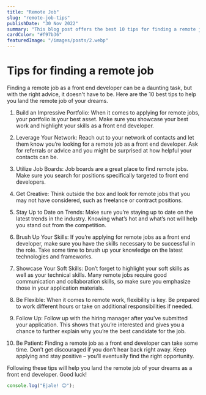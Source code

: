 ```yaml
---
title: "Remote Job"
slug: "remote-job-tips"
publishDate: "30 Nov 2022"
summary: "This blog post offers the best 10 tips for finding a remote job as a front end developer. Following some of these tips maybe will help you find the remote job of your dreams?"
cardColor: "#f97b36"
featuredImage: "/images/posts/2.webp"
---
```


# Tips for finding a remote job

Finding a remote job as a front end developer can be a daunting task, but with the right advice, it doesn't have to be. Here are the 10 best tips to help you land the remote job of your dreams.

1. Build an Impressive Portfolio: When it comes to applying for remote jobs, your portfolio is your best asset. Make sure you showcase your best work and highlight your skills as a front end developer.

2. Leverage Your Network: Reach out to your network of contacts and let them know you’re looking for a remote job as a front end developer. Ask for referrals or advice and you might be surprised at how helpful your contacts can be.

3. Utilize Job Boards: Job boards are a great place to find remote jobs. Make sure you search for positions specifically targeted to front end developers.

4. Get Creative: Think outside the box and look for remote jobs that you may not have considered, such as freelance or contract positions.

5. Stay Up to Date on Trends: Make sure you’re staying up to date on the latest trends in the industry. Knowing what’s hot and what’s not will help you stand out from the competition.

6. Brush Up Your Skills: If you’re applying for remote jobs as a front end developer, make sure you have the skills necessary to be successful in the role. Take some time to brush up your knowledge on the latest technologies and frameworks.

7. Showcase Your Soft Skills: Don’t forget to highlight your soft skills as well as your technical skills. Many remote jobs require good communication and collaboration skills, so make sure you emphasize those in your application materials.

8. Be Flexible: When it comes to remote work, flexibility is key. Be prepared to work different hours or take on additional responsibilities if needed.

9. Follow Up: Follow up with the hiring manager after you’ve submitted your application. This shows that you’re interested and gives you a chance to further explain why you’re the best candidate for the job.

10. Be Patient: Finding a remote job as a front end developer can take some time. Don’t get discouraged if you don’t hear back right away. Keep applying and stay positive – you’ll eventually find the right opportunity.

Following these tips will help you land the remote job of your dreams as a front end developer. Good luck!

```js
console.log("Ejale! 😊");
```
